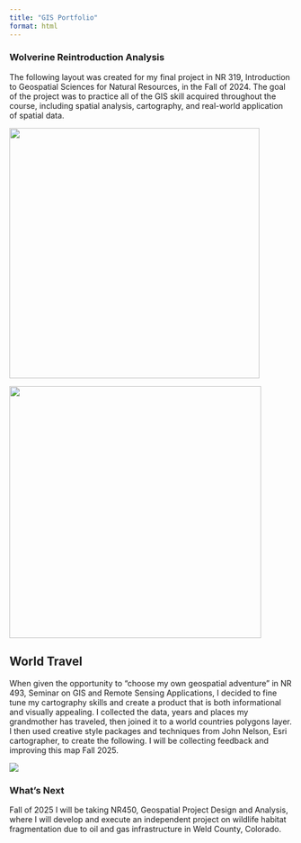 ```yaml
---
title: "GIS Portfolio"
format: html
---
```


### Wolverine Reintroduction Analysis

The following layout was created for my final project in NR 319, Introduction to Geospatial Sciences for Natural Resources, in the Fall of 2024. The goal of the project was to practice all of the GIS skill acquired throughout the course, including spatial analysis, cartography, and real-world application of spatial data.

![](images/wolverine-images-0.jpg){width="445"}

![](images/wolverine-images-1.jpg){width="448"}

## World Travel

When given the opportunity to "choose my own geospatial adventure" in NR 493, Seminar on GIS and Remote Sensing Applications, I decided to fine tune my cartography skills and create a product that is both informational and visually appealing. I collected the data, years and places my grandmother has traveled, then joined it to a world countries polygons layer. I then used creative style packages and techniques from John Nelson, Esri cartographer, to create the following. I will be collecting feedback and improving this map Fall 2025.

![](portfolio/world%20travel.jpg)

### What's Next

Fall of 2025 I will be taking NR450, Geospatial Project Design and Analysis, where I will develop and execute an independent project on wildlife habitat fragmentation due to oil and gas infrastructure in Weld County, Colorado.
